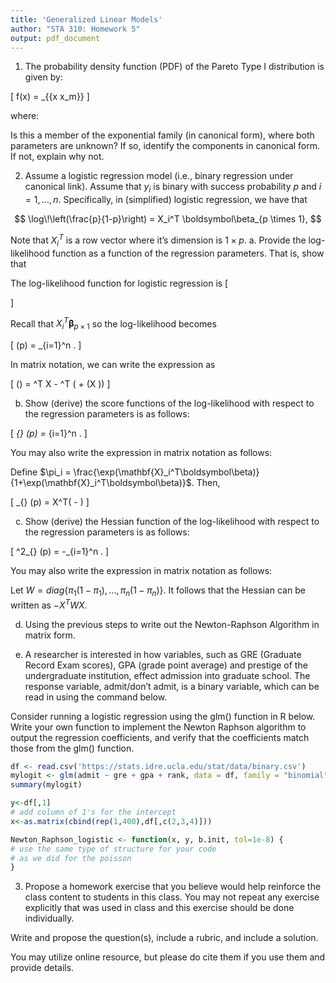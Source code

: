 ```yaml
---
title: 'Generalized Linear Models'
author: "STA 310: Homework 5"
output: pdf_document
---
```


1. The probability density function (PDF) of the Pareto Type I distribution is given by:

\[
f(x) = \frac{\alpha x_m^\alpha}{x^{\alpha+1}} \mathbf{1}_{\{x \geq x_m\}}
\]

where:
\begin{itemize}
    \item \( \mathbf{1}_{\{x \geq x_m\}} \) is the indicator function, which is 1 if \( x \geq x_m \) and 0 otherwise.
    \item \( \alpha > 0 \) is the shape parameter.
    \item \( x_m > 0 \) is the scale parameter (minimum possible value) of the data.
\end{itemize}

Is this a member of the exponential family (in canonical form), where both parameters are unknown? If so, identify the components in canonical form. If not, explain why not. 

\newpage

2. Assume a logistic regression model (i.e., binary regression under canonical link). Assume that $y_i$ is binary with success probability $p$\footnote{This technically should be $p_i$, but for simplicity of the derivation, I am supressing this notation.} and $i=1, \ldots, n.$ Specifically, in (simplified) logistic regression, we have that 

$$
\log\!\left(\frac{p}{1-p}\right) = X_i^T \boldsymbol\beta_{p \times 1},
$$

<!-- $$ -->
<!-- \log\!\left(\frac{p}{1-p}\right) = X_{n \times p} \boldsymbol\beta_{p \times 1}, -->
<!-- $$ -->
Note that $X_i^T$ is a row vector where it's dimension is $1 \times p.$
a. Provide the log-likelihood function as a function of the regression parameters. That is, show that

The log-likelihood function for logistic regression is
\[
\begin{aligned}
\mathcal{L}(p) &= \prod_{i=1}^n f(y_i) \\
&= \prod_{i=1}^n p^{\,y_i}(1-p)^{\,1-y_i}, \\
\log\mathcal{L}(p) &= \sum_{i=1}^n \Bigl[ y_i\log(p) + \log(1-p) - y_i\log(1-p) \Bigr] \\
&= \sum_{i=1}^n \Bigl[ y_i\,\log\!\left(\frac{p}{1-p}\right) + \log(1-p) \Bigr].
\end{aligned}
\]

Recall that $X_i^T \boldsymbol\beta_{p \times 1}$
so the log-likelihood becomes

\[
\log\mathcal{L}(p) = \sum_{i=1}^n \Bigl[ y_i\,\mathbf{X}_i^T\boldsymbol\beta - \log\!\left(1+\exp\bigl(\mathbf{X}_i^T\boldsymbol\beta\bigr)\right) \Bigr].
\]

In matrix notation, we can write the expression as


\[
\log\mathcal{L}(\beta) = \boldsymbol{y}^T X \boldsymbol\beta - 
\boldsymbol{1}^T \log(\boldsymbol{1} + \exp(X \boldsymbol\beta))
\]

b. Show (derive) the score functions of the log-likelihood with respect to the regression parameters is as follows:

\[
\nabla_{\boldsymbol\beta} \log\mathcal{L}(p) = \sum_{i=1}^n \left[ y_i\,\mathbf{X}_i - \frac{\exp(\mathbf{X}_i^T\boldsymbol\beta)}{1+\exp(\mathbf{X}_i^T\boldsymbol\beta)}\,\mathbf{X}_i \right].
\]

You may also write the expression in matrix notation as follows:

Define $\pi_i = \frac{\exp(\mathbf{X}_i^T\boldsymbol\beta)}{1+\exp(\mathbf{X}_i^T\boldsymbol\beta)}$. Then, 

\[
\nabla_{\boldsymbol\beta} \log\mathcal{L}(p) = X^T(\boldsymbol{y} - \boldsymbol\pi)
\]

c. Show (derive) the Hessian function of the log-likelihood with respect to the regression parameters is as follows:

\[
\nabla^2_{\boldsymbol\beta} \log\mathcal{L}(p) = -\sum_{i=1}^n \left[ \frac{1}{1+\exp(\mathbf{X}_i^T\boldsymbol\beta)} \cdot \frac{\exp(\mathbf{X}_i^T\boldsymbol\beta)}{1+\exp(\mathbf{X}_i^T\boldsymbol\beta)}\,\mathbf{X}_i\,\mathbf{X}_i^T \right].
\]

You may also write the expression in matrix notation as follows:

Let $W = diag \{ \pi_1(1- \pi_1), \ldots, \pi_n (1- \pi_n) \}.$ It follows that the Hessian can be written as $-X^T W X.$

d. Using the previous steps to write out the Newton-Raphson Algorithm in matrix form. 

e. A researcher is interested in how variables, such as GRE (Graduate Record Exam scores), GPA (grade point average) and prestige of the undergraduate institution, effect admission into graduate school. The response variable, admit/don’t admit, is a binary variable, which can be read in using the command below. 

Consider running a logistic regression using the glm() function in R below. Write your own function to implement the Newton Raphson algorithm to output the regression coefficients, and verify that the coefficients match those from the glm() function. 

```r
df <- read.csv('https://stats.idre.ucla.edu/stat/data/binary.csv')
mylogit <- glm(admit ~ gre + gpa + rank, data = df, family = "binomial"(link = "logit"))
summary(mylogit)
```

```r
y<-df[,1]
# add column of 1's for the intercept
x<-as.matrix(cbind(rep(1,400),df[,c(2,3,4)])) 

Newton_Raphson_logistic <- function(x, y, b.init, tol=1e-8) {
# use the same type of structure for your code
# as we did for the poisson
}
```

\newpage

3. Propose a homework exercise that you believe would help reinforce the class content to students in this class. You may not repeat any exercise explicitly that was used in class and this exercise should be done individually. 

Write and propose the question(s), include a rubric, and include a solution. 

You may utilize online resource, but please do cite them if you use them and provide details. 